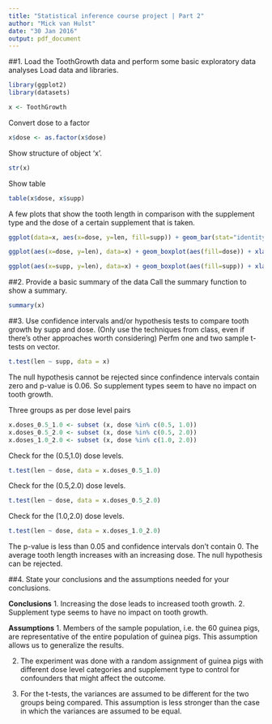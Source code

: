 ```yaml
---
title: "Statistical inference course project | Part 2"
author: "Mick van Hulst"
date: "30 Jan 2016"
output: pdf_document
---
```


##1. Load the ToothGrowth data and perform some basic exploratory data analyses
Load data and libraries.
```r
library(ggplot2)
library(datasets)

x <- ToothGrowth
```

Convert dose to a factor
```r
x$dose <- as.factor(x$dose)
```

Show structure of object 'x'.
```r
str(x)
```

Show table
```r
table(x$dose, x$supp)
```

A few plots that show the tooth length in comparison with the supplement type and the dose of a certain supplement that is taken.
```r
ggplot(data=x, aes(x=dose, y=len, fill=supp)) + geom_bar(stat="identity",) + facet_grid(. ~ supp) + xlab("Dose in miligrams") + ylab("Tooth length") + guides(fill=guide_legend(title="Supplement type"))
```

```r
ggplot(aes(x=dose, y=len), data=x) + geom_boxplot(aes(fill=dose)) + xlab("Dose in miligrams") + ylab("Tooth length") + guides(fill=guide_legend(title="Dose"))
```

```r
ggplot(aes(x=supp, y=len), data=x) + geom_boxplot(aes(fill=supp)) + xlab("Supplement type") + ylab("Tooth length") + guides(fill=guide_legend(title="Supplement type"))
```

##2. Provide a basic summary of the data
Call the summary function to show a summary.
```r
summary(x)
```
##3. Use confidence intervals and/or hypothesis tests to compare tooth growth by supp and dose. (Only use the techniques from class, even if there's other approaches worth considering)
Perfm one and two sample t-tests on vector.
```r
t.test(len ~ supp, data = x)
```

The null hypothesis cannot be rejected since confindence intervals contain zero and p-value is 0.06. So supplement types seem to have no
impact on tooth growth.

Three groups as per dose level pairs
```r
x.doses_0.5_1.0 <- subset (x, dose %in% c(0.5, 1.0)) 
x.doses_0.5_2.0 <- subset (x, dose %in% c(0.5, 2.0)) 
x.doses_1.0_2.0 <- subset (x, dose %in% c(1.0, 2.0)) 
```

Check for the (0.5,1.0) dose levels.
```r
t.test(len ~ dose, data = x.doses_0.5_1.0)
```

Check for the (0.5,2.0) dose levels.
```r
t.test(len ~ dose, data = x.doses_0.5_2.0)
```

Check for the (1.0,2.0) dose levels.
```r
t.test(len ~ dose, data = x.doses_1.0_2.0)
```

The p-value is less than 0.05 and confidence intervals don't contain 0. The average tooth length increases with an increasing dose. The null hypothesis can be rejected.

##4. State your conclusions and the assumptions needed for your conclusions.

**Conclusions**
1. Increasing the dose leads to increased tooth growth.
2. Supplement type seems to have no impact on tooth growth.

**Assumptions**
1. Members of the sample population, i.e. the 60 guinea pigs, are representative of the entire population of guinea pigs. This assumption allows us to generalize the results.

2. The experiment was done with a random assignment of guinea pigs with different dose level categories and supplement type to control for confounders that might affect the outcome.

3. For the t-tests, the variances are assumed to be different for the two groups being compared. This assumption is less stronger than the case in which the variances are assumed to be equal.

